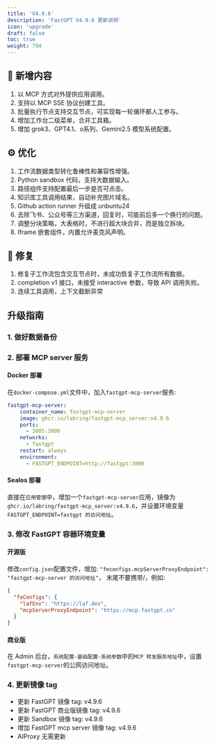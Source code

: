```yaml
---
title: 'V4.9.6'
description: 'FastGPT V4.9.6 更新说明'
icon: 'upgrade'
draft: false
toc: true
weight: 794
---
```


## 🚀 新增内容

1. 以 MCP 方式对外提供应用调用。
2. 支持以 MCP SSE 协议创建工具。
3. 批量执行节点支持交互节点，可实现每一轮循环都人工参与。
4. 增加工作台二级菜单，合并工具箱。
5. 增加 grok3、GPT4.1、o系列、Gemini2.5 模型系统配置。

## ⚙️ 优化

1. 工作流数据类型转化鲁棒性和兼容性增强。
2. Python sandbox 代码，支持大数据输入。
3. 路径组件支持配置最后一步是否可点击。
4. 知识库工具调用结果，自动补充图片域名。
5. Github action runner 升级成 unbuntu24
6. 去除飞书、公众号等三方渠道，回复时，可能前后多一个换行的问题。
7. 调整分块策略，大表格时，不进行超大块合并，而是独立拆块。
8. Iframe 嵌套组件，内置允许麦克风声明。

## 🐛 修复

1. 修复子工作流包含交互节点时，未成功恢复子工作流所有数据。
2. completion v1 接口，未接受 interactive 参数，导致 API 调用失败。
3. 连续工具调用，上下文截断异常

## 升级指南
### 1. 做好数据备份

### 2. 部署 MCP server 服务

#### Docker 部署

在`docker-compose.yml`文件中，加入`fastgpt-mcp-server`服务:

```yml
fastgpt-mcp-server:
    container_name: fastgpt-mcp-server
    image: ghcr.io/labring/fastgpt-mcp_server:v4.9.6
    ports:
      - 3005:3000
    networks:
      - fastgpt
    restart: always
    environment:
      - FASTGPT_ENDPOINT=http://fastgpt:3000
```

#### Sealos 部署

直接在`应用管理`中，增加一个`fastgpt-mcp-server`应用，镜像为`ghcr.io/labring/fastgpt-mcp_server:v4.9.6`，并设置环境变量`FASTGPT_ENDPOINT=fastgpt 的访问地址`。

### 3. 修改 FastGPT 容器环境变量

#### 开源版

修改`config.json`配置文件，增加: `"feconfigs.mcpServerProxyEndpoint": "fastgpt-mcp-server 的访问地址"`， 末尾不要携带/，例如:
```json
{
  "feConfigs": {
    "lafEnv": "https://laf.dev",
    "mcpServerProxyEndpoint": "https://mcp.fastgpt.cn" 
  }
}
```

#### 商业版

在 Admin 后台，`系统配置-基础配置-系统参数`中的`MCP 转发服务地址`中，设置`fastgpt-mcp-server`的公网访问地址。

### 4. 更新镜像 tag

- 更新 FastGPT 镜像 tag: v4.9.6
- 更新 FastGPT 商业版镜像 tag: v4.9.6
- 更新 Sandbox 镜像 tag: v4.9.6
- 增加 FastGPT mcp server 镜像 tag: v4.9.6
- AIProxy 无需更新

